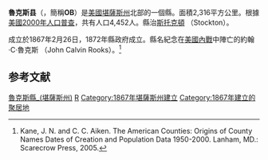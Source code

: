 {{noteTA
|T=zh-hans:鲁克斯县 (堪萨斯州);zh-hk:魯克斯縣 (堪薩斯州);zh-tw:魯克斯郡 (堪薩斯州);
|1=zh-hans:县;zh-hk:縣;zh-tw:郡;
}}

<!--[[File:Map_of_Kansas_highlighting_Rooks_County.svg|250px]]-->
{{Infobox U.S. County|
county=魯克斯縣|
state=堪薩斯州|
en county=Rooks County|
en state=Kansas|
map=Map of Kansas highlighting Rooks County.svg|
founded=1867年2月26日|
seat=[[Stockton,_Kansas|Stockton]]|
area km=2,319|area mi=895|
area land km=2,301|area land mi=888|
area water km=18|area water mi=7|
area percentage=0.78%|
census estimate yr=2005|
pop=5,351|
density km=2.3|density mi=6.0|
time zone=Central|
UTC offset=-6|
DST offset=-5|}}
'''魯克斯县'''（{{lang-en|Rooks County}}，簡稱'''OB'''）是[[美國|美國]][[堪薩斯州|堪薩斯州]]北部的一個縣。面積2,316平方公里。根據[[美國2000年人口普查|美國2000年人口普查]]，共有人口4,452人。縣治[[斯托克頓_(堪薩斯州)|斯托克頓]] （Stockton）。

成立於1867年2月26日，1872年縣政府成立。縣名紀念在[[美國內戰|美國內戰]]中陣亡的約翰·C·魯克斯 （John Calvin Rooks）。<ref>Kane, J. N. and C. C. Aiken. The American Counties: Origins of County Names Dates of Creation and Population Data 1950-2000. Lanham, MD.: Scarecrow Press, 2005.</ref>

== 参考文献 ==
{{reflist}}

{{魯克斯縣 (堪薩斯州)}}

[[Category:魯克斯縣_(堪薩斯州)|]]
[[Category:堪薩斯州行政區劃|R]]
[[Category:1867年堪薩斯州建立|Category:1867年堪薩斯州建立]]
[[Category:1867年建立的聚居地|Category:1867年建立的聚居地]]